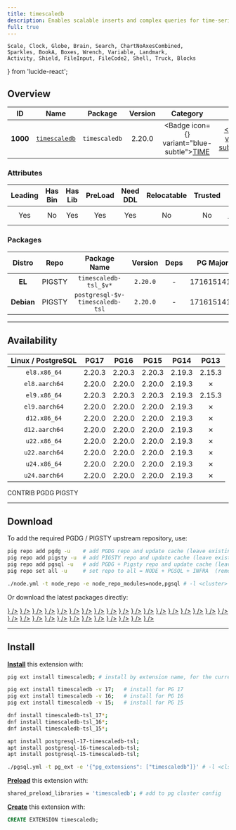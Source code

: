 ```yaml
---
title: timescaledb
description: Enables scalable inserts and complex queries for time-series data
full: true
---
```


    Scale, Clock, Globe, Brain, Search, ChartNoAxesCombined,
    Sparkles, BookA, Boxes, Wrench, Variable, Landmark,
    Activity, Shield, FileInput, FileCode2, Shell, Truck, Blocks
} from 'lucide-react';

## Overview

| <TooltipIconButton tooltip="Extension unique identifier" side="top">ID</TooltipIconButton> | <TooltipIconButton tooltip="Extension name" side="top">Name</TooltipIconButton> | <TooltipIconButton tooltip="Package name for installation" side="top">Package</TooltipIconButton> | <TooltipIconButton tooltip="Latest available extension version" side="top">Version</TooltipIconButton> | <TooltipIconButton tooltip="Extension category" side="top">Category</TooltipIconButton> | <TooltipIconButton tooltip="Open source license" side="top">License</TooltipIconButton> | <TooltipIconButton tooltip="Programming language" side="top">Lang</TooltipIconButton> |
|:--------:|:--------:|:----------:|:--------------:|:---------------------------------------:|:------------------------------------------------------:|:----:|
| **1000** | [`timescaledb`](https://github.com/timescale/timescaledb) | `timescaledb` | 2.20.0 | <Badge icon={<Clock />} variant="blue-subtle"><a href="/ext/time" className="no-underline">TIME</a></Badge> | <a href="/ext/list/license#timescale" className="no-underline"><Badge icon={<Scale />} variant="gray-subtle">Timescale</Badge></a> | <a href="/ext/list/lang#c"><Badge icon={<FileCode2 />} variant="blue-subtle">C</Badge></a> |

### Attributes

| <TooltipIconButton tooltip="The Primary Leading extension in the Package" side="top">Leading</TooltipIconButton> | <TooltipIconButton tooltip="Contains binary utils" side="top">Has Bin</TooltipIconButton> | <TooltipIconButton tooltip="Contains .so shared library files" side="top">Has Lib</TooltipIconButton> | <TooltipIconButton tooltip="Requires preloading via shared_preload_libraries" side="top">PreLoad</TooltipIconButton> | <TooltipIconButton tooltip="Requires CREATE EXTENSION DDL command" side="top">Need DDL</TooltipIconButton> | <TooltipIconButton tooltip="Can be installed in any schema" side="top">Relocatable</TooltipIconButton> | <TooltipIconButton tooltip="Can be created by non-superuser" side="top">Trusted</TooltipIconButton> | <TooltipIconButton tooltip="Schemas used by this extension" side="top">Schemas</TooltipIconButton> |
|:-------:|:-------:|:-------:|:-------:|:--------:|:-----------:|:-------:|:-------:|
| Yes | No | Yes | Yes | Yes | No | No | `timescaledb_information`, `timescaledb_experimental` |

### Packages

| <TooltipIconButton tooltip="Linux distribution family, EL or Debian" side="top">Distro</TooltipIconButton> | <TooltipIconButton tooltip="Package repository" side="top">Repo</TooltipIconButton> | <TooltipIconButton tooltip="The RPM/DEB Package Name Pattern (replace $v with real pg major)" side="top">Package Name</TooltipIconButton> | <TooltipIconButton tooltip="Latest package version" side="top">Version</TooltipIconButton> | <TooltipIconButton tooltip="RPM/DEB Package dependencies" side="top">Deps</TooltipIconButton> | <TooltipIconButton tooltip="Available in these PostgreSQL Major Versions" side="top">PG Major</TooltipIconButton> |
|:----------:|:--------:|:------------------------:|:-----------:|:------------:|:------------------:|
|   **EL**   | <Badge variant="amber-subtle"><span className="font-bold">PIGSTY</span></Badge> | `timescaledb-tsl_$v*` | `2.20.0` | - | <Badge variant="green-subtle">17</Badge><Badge variant="green-subtle">16</Badge><Badge variant="green-subtle">15</Badge><Badge variant="red-subtle">14</Badge><Badge variant="red-subtle">13</Badge> |
| **Debian** | <Badge variant="amber-subtle"><span className="font-bold">PIGSTY</span></Badge> | `postgresql-$v-timescaledb-tsl` | `2.20.0` | - | <Badge variant="green-subtle">17</Badge><Badge variant="green-subtle">16</Badge><Badge variant="green-subtle">15</Badge><Badge variant="red-subtle">14</Badge><Badge variant="red-subtle">13</Badge> |



------

## Availability

| <TooltipIconButton tooltip="Linux Distro Arch / PostgreSQL Major Version" side="top">Linux / PostgreSQL </TooltipIconButton> | **PG17** | **PG16** | **PG15** | <span className="text-red-500">**PG14**</span> | <span className="text-red-500">**PG13**</span> |
|:-----:|:-----:|:-----:|:-----:|:-----:|:-----:|
| `el8.x86_64` | <Badge variant="blue-subtle">2.20.3</Badge> | <Badge variant="blue-subtle">2.20.3</Badge> | <Badge variant="blue-subtle">2.20.3</Badge> | <Badge variant="amber-subtle">2.19.3</Badge> | <Badge variant="blue-subtle">2.15.3</Badge> |
| `el8.aarch64` | <Badge variant="amber-subtle">2.20.0</Badge> | <Badge variant="amber-subtle">2.20.0</Badge> | <Badge variant="amber-subtle">2.20.0</Badge> | <Badge variant="amber-subtle">2.19.3</Badge> | <Badge variant="red-subtle">✗</Badge> |
| `el9.x86_64` | <Badge variant="blue-subtle">2.20.3</Badge> | <Badge variant="blue-subtle">2.20.3</Badge> | <Badge variant="blue-subtle">2.20.3</Badge> | <Badge variant="amber-subtle">2.19.3</Badge> | <Badge variant="blue-subtle">2.15.3</Badge> |
| `el9.aarch64` | <Badge variant="amber-subtle">2.20.0</Badge> | <Badge variant="amber-subtle">2.20.0</Badge> | <Badge variant="amber-subtle">2.20.0</Badge> | <Badge variant="amber-subtle">2.19.3</Badge> | <Badge variant="red-subtle">✗</Badge> |
| `d12.x86_64` | <Badge variant="amber-subtle">2.20.0</Badge> | <Badge variant="amber-subtle">2.20.0</Badge> | <Badge variant="amber-subtle">2.20.0</Badge> | <Badge variant="amber-subtle">2.19.3</Badge> | <Badge variant="red-subtle">✗</Badge> |
| `d12.aarch64` | <Badge variant="amber-subtle">2.20.0</Badge> | <Badge variant="amber-subtle">2.20.0</Badge> | <Badge variant="amber-subtle">2.20.0</Badge> | <Badge variant="amber-subtle">2.19.3</Badge> | <Badge variant="red-subtle">✗</Badge> |
| `u22.x86_64` | <Badge variant="amber-subtle">2.20.0</Badge> | <Badge variant="amber-subtle">2.20.0</Badge> | <Badge variant="amber-subtle">2.20.0</Badge> | <Badge variant="amber-subtle">2.19.3</Badge> | <Badge variant="red-subtle">✗</Badge> |
| `u22.aarch64` | <Badge variant="amber-subtle">2.20.0</Badge> | <Badge variant="amber-subtle">2.20.0</Badge> | <Badge variant="amber-subtle">2.20.0</Badge> | <Badge variant="amber-subtle">2.19.3</Badge> | <Badge variant="red-subtle">✗</Badge> |
| `u24.x86_64` | <Badge variant="amber-subtle">2.20.0</Badge> | <Badge variant="amber-subtle">2.20.0</Badge> | <Badge variant="amber-subtle">2.20.0</Badge> | <Badge variant="amber-subtle">2.19.3</Badge> | <Badge variant="red-subtle">✗</Badge> |
| `u24.aarch64` | <Badge variant="amber-subtle">2.20.0</Badge> | <Badge variant="amber-subtle">2.20.0</Badge> | <Badge variant="amber-subtle">2.20.0</Badge> | <Badge variant="amber-subtle">2.19.3</Badge> | <Badge variant="red-subtle">✗</Badge> |

<Badge variant="green-subtle"><span className="font-black">CONTRIB</span></Badge> <Badge variant="blue-subtle"><span className="font-black">PGDG</span></Badge> <Badge variant="amber-subtle"><span className="font-black">PIGSTY</span></Badge>

------

## Download

To add the required PGDG / PIGSTY upstream repository, use:

```bash tab="pig"
pig repo add pgdg -u    # add PGDG repo and update cache (leave existing repos)
pig repo add pigsty -u  # add PIGSTY repo and update cache (leave existing repos)
pig repo add pgsql -u   # add PGDG + Pigsty repo and update cache (leave existing repos)
pig repo set all -u     # set repo to all = NODE + PGSQL + INFRA  (remove existing repos)
```
```bash tab="pigsty"
./node.yml -t node_repo -e node_repo_modules=node,pgsql # -l <cluster>
```

Or download the latest packages directly:

<Files>
    <Folder name="el8.x86_64">
        <a href="https://download.postgresql.org/pub/repos/yum/non-free/17/redhat/rhel-8-x86_64/timescaledb-tsl_17-2.20.3-1PGDG.rhel8.x86_64.rpm"><File name="timescaledb-tsl_17-2.20.3-1PGDG.rhel8.x86_64.rpm" icon={<Package className="text-emerald-500" />} /></a>
        <a href="https://download.postgresql.org/pub/repos/yum/non-free/16/redhat/rhel-8-x86_64/timescaledb-tsl_16-2.20.3-1PGDG.rhel8.x86_64.rpm"><File name="timescaledb-tsl_16-2.20.3-1PGDG.rhel8.x86_64.rpm" icon={<Package className="text-emerald-500" />} /></a>
        <a href="https://download.postgresql.org/pub/repos/yum/non-free/15/redhat/rhel-8-x86_64/timescaledb-tsl_15-2.20.3-1PGDG.rhel8.x86_64.rpm"><File name="timescaledb-tsl_15-2.20.3-1PGDG.rhel8.x86_64.rpm" icon={<Package className="text-emerald-500" />} /></a>
    </Folder>
    <Folder name="el8.aarch64">
        <a href="https://repo.pigsty.io/yum/pgsql/el8.aarch64/timescaledb-tsl_17-2.20.0-9PIGSTY.el8.aarch64.rpm"><File name="timescaledb-tsl_17-2.20.0-9PIGSTY.el8.aarch64.rpm" icon={<Package className="text-orange-500" />} /></a>
        <a href="https://repo.pigsty.io/yum/pgsql/el8.aarch64/timescaledb-tsl_16-2.20.0-9PIGSTY.el8.aarch64.rpm"><File name="timescaledb-tsl_16-2.20.0-9PIGSTY.el8.aarch64.rpm" icon={<Package className="text-orange-500" />} /></a>
        <a href="https://repo.pigsty.io/yum/pgsql/el8.aarch64/timescaledb-tsl_15-2.20.0-9PIGSTY.el8.aarch64.rpm"><File name="timescaledb-tsl_15-2.20.0-9PIGSTY.el8.aarch64.rpm" icon={<Package className="text-orange-500" />} /></a>
    </Folder>
    <Folder name="el9.x86_64">
        <a href="https://download.postgresql.org/pub/repos/yum/non-free/17/redhat/rhel-9-x86_64/timescaledb-tsl_17-2.20.3-1PGDG.rhel9.x86_64.rpm"><File name="timescaledb-tsl_17-2.20.3-1PGDG.rhel9.x86_64.rpm" icon={<Package className="text-emerald-500" />} /></a>
        <a href="https://download.postgresql.org/pub/repos/yum/non-free/16/redhat/rhel-9-x86_64/timescaledb-tsl_16-2.20.3-1PGDG.rhel9.x86_64.rpm"><File name="timescaledb-tsl_16-2.20.3-1PGDG.rhel9.x86_64.rpm" icon={<Package className="text-emerald-500" />} /></a>
        <a href="https://download.postgresql.org/pub/repos/yum/non-free/15/redhat/rhel-9-x86_64/timescaledb-tsl_15-2.20.3-1PGDG.rhel9.x86_64.rpm"><File name="timescaledb-tsl_15-2.20.3-1PGDG.rhel9.x86_64.rpm" icon={<Package className="text-emerald-500" />} /></a>
    </Folder>
    <Folder name="el9.aarch64">
        <a href="https://repo.pigsty.io/yum/pgsql/el9.aarch64/timescaledb-tsl_17-2.20.0-9PIGSTY.el9.aarch64.rpm"><File name="timescaledb-tsl_17-2.20.0-9PIGSTY.el9.aarch64.rpm" icon={<Package className="text-orange-500" />} /></a>
        <a href="https://repo.pigsty.io/yum/pgsql/el9.aarch64/timescaledb-tsl_16-2.20.0-9PIGSTY.el9.aarch64.rpm"><File name="timescaledb-tsl_16-2.20.0-9PIGSTY.el9.aarch64.rpm" icon={<Package className="text-orange-500" />} /></a>
        <a href="https://repo.pigsty.io/yum/pgsql/el9.aarch64/timescaledb-tsl_15-2.20.0-9PIGSTY.el9.aarch64.rpm"><File name="timescaledb-tsl_15-2.20.0-9PIGSTY.el9.aarch64.rpm" icon={<Package className="text-orange-500" />} /></a>
    </Folder>
    <Folder name="d12.x86_64">
        <a href="https://repo.pigsty.io/apt/pgsql/bookworm/pool/main/t/timescaledb-tsl/postgresql-17-timescaledb-tsl_2.20.0-9PIGSTY~bookworm_amd64.deb"><File name="postgresql-17-timescaledb-tsl_2.20.0-9PIGSTY~bookworm_amd64.deb" icon={<Box className="text-emerald-500" />} /></a>
        <a href="https://repo.pigsty.io/apt/pgsql/bookworm/pool/main/t/timescaledb-tsl/postgresql-16-timescaledb-tsl_2.20.0-9PIGSTY~bookworm_amd64.deb"><File name="postgresql-16-timescaledb-tsl_2.20.0-9PIGSTY~bookworm_amd64.deb" icon={<Box className="text-emerald-500" />} /></a>
        <a href="https://repo.pigsty.io/apt/pgsql/bookworm/pool/main/t/timescaledb-tsl/postgresql-15-timescaledb-tsl_2.20.0-9PIGSTY~bookworm_amd64.deb"><File name="postgresql-15-timescaledb-tsl_2.20.0-9PIGSTY~bookworm_amd64.deb" icon={<Box className="text-emerald-500" />} /></a>
    </Folder>
    <Folder name="d12.aarch64">
        <a href="https://repo.pigsty.io/apt/pgsql/bookworm/pool/main/t/timescaledb-tsl/postgresql-17-timescaledb-tsl_2.20.0-9PIGSTY~bookworm_arm64.deb"><File name="postgresql-17-timescaledb-tsl_2.20.0-9PIGSTY~bookworm_arm64.deb" icon={<Box className="text-orange-500" />} /></a>
        <a href="https://repo.pigsty.io/apt/pgsql/bookworm/pool/main/t/timescaledb-tsl/postgresql-16-timescaledb-tsl_2.20.0-9PIGSTY~bookworm_arm64.deb"><File name="postgresql-16-timescaledb-tsl_2.20.0-9PIGSTY~bookworm_arm64.deb" icon={<Box className="text-orange-500" />} /></a>
        <a href="https://repo.pigsty.io/apt/pgsql/bookworm/pool/main/t/timescaledb-tsl/postgresql-15-timescaledb-tsl_2.20.0-9PIGSTY~bookworm_arm64.deb"><File name="postgresql-15-timescaledb-tsl_2.20.0-9PIGSTY~bookworm_arm64.deb" icon={<Box className="text-orange-500" />} /></a>
    </Folder>
    <Folder name="u22.x86_64">
        <a href="https://repo.pigsty.io/apt/pgsql/jammy/pool/main/t/timescaledb-tsl/postgresql-17-timescaledb-tsl_2.20.0-9PIGSTY~jammy_amd64.deb"><File name="postgresql-17-timescaledb-tsl_2.20.0-9PIGSTY~jammy_amd64.deb" icon={<Box className="text-emerald-500" />} /></a>
        <a href="https://repo.pigsty.io/apt/pgsql/jammy/pool/main/t/timescaledb-tsl/postgresql-16-timescaledb-tsl_2.20.0-9PIGSTY~jammy_amd64.deb"><File name="postgresql-16-timescaledb-tsl_2.20.0-9PIGSTY~jammy_amd64.deb" icon={<Box className="text-emerald-500" />} /></a>
        <a href="https://repo.pigsty.io/apt/pgsql/jammy/pool/main/t/timescaledb-tsl/postgresql-15-timescaledb-tsl_2.20.0-9PIGSTY~jammy_amd64.deb"><File name="postgresql-15-timescaledb-tsl_2.20.0-9PIGSTY~jammy_amd64.deb" icon={<Box className="text-emerald-500" />} /></a>
    </Folder>
    <Folder name="u22.aarch64">
        <a href="https://repo.pigsty.io/apt/pgsql/jammy/pool/main/t/timescaledb-tsl/postgresql-17-timescaledb-tsl_2.20.0-9PIGSTY~jammy_arm64.deb"><File name="postgresql-17-timescaledb-tsl_2.20.0-9PIGSTY~jammy_arm64.deb" icon={<Box className="text-orange-500" />} /></a>
        <a href="https://repo.pigsty.io/apt/pgsql/jammy/pool/main/t/timescaledb-tsl/postgresql-16-timescaledb-tsl_2.20.0-9PIGSTY~jammy_arm64.deb"><File name="postgresql-16-timescaledb-tsl_2.20.0-9PIGSTY~jammy_arm64.deb" icon={<Box className="text-orange-500" />} /></a>
        <a href="https://repo.pigsty.io/apt/pgsql/jammy/pool/main/t/timescaledb-tsl/postgresql-15-timescaledb-tsl_2.20.0-9PIGSTY~jammy_arm64.deb"><File name="postgresql-15-timescaledb-tsl_2.20.0-9PIGSTY~jammy_arm64.deb" icon={<Box className="text-orange-500" />} /></a>
    </Folder>
    <Folder name="u24.x86_64">
        <a href="https://repo.pigsty.io/apt/pgsql/noble/pool/main/t/timescaledb-tsl/postgresql-17-timescaledb-tsl_2.20.0-9PIGSTY~noble_amd64.deb"><File name="postgresql-17-timescaledb-tsl_2.20.0-9PIGSTY~noble_amd64.deb" icon={<Box className="text-emerald-500" />} /></a>
        <a href="https://repo.pigsty.io/apt/pgsql/noble/pool/main/t/timescaledb-tsl/postgresql-16-timescaledb-tsl_2.20.0-9PIGSTY~noble_amd64.deb"><File name="postgresql-16-timescaledb-tsl_2.20.0-9PIGSTY~noble_amd64.deb" icon={<Box className="text-emerald-500" />} /></a>
        <a href="https://repo.pigsty.io/apt/pgsql/noble/pool/main/t/timescaledb-tsl/postgresql-15-timescaledb-tsl_2.20.0-9PIGSTY~noble_amd64.deb"><File name="postgresql-15-timescaledb-tsl_2.20.0-9PIGSTY~noble_amd64.deb" icon={<Box className="text-emerald-500" />} /></a>
    </Folder>
    <Folder name="u24.aarch64">
        <a href="https://repo.pigsty.io/apt/pgsql/noble/pool/main/t/timescaledb-tsl/postgresql-17-timescaledb-tsl_2.20.0-9PIGSTY~noble_arm64.deb"><File name="postgresql-17-timescaledb-tsl_2.20.0-9PIGSTY~noble_arm64.deb" icon={<Box className="text-orange-500" />} /></a>
        <a href="https://repo.pigsty.io/apt/pgsql/noble/pool/main/t/timescaledb-tsl/postgresql-16-timescaledb-tsl_2.20.0-9PIGSTY~noble_arm64.deb"><File name="postgresql-16-timescaledb-tsl_2.20.0-9PIGSTY~noble_arm64.deb" icon={<Box className="text-orange-500" />} /></a>
        <a href="https://repo.pigsty.io/apt/pgsql/noble/pool/main/t/timescaledb-tsl/postgresql-15-timescaledb-tsl_2.20.0-9PIGSTY~noble_arm64.deb"><File name="postgresql-15-timescaledb-tsl_2.20.0-9PIGSTY~noble_arm64.deb" icon={<Box className="text-orange-500" />} /></a>
    </Folder>
</Files>

------

## Install

[**Install**](/docs/pgsql/extension/install) this extension with:

```bash tab="pig"
pig ext install timescaledb; # install by extension name, for the current active PG version

pig ext install timescaledb -v 17;   # install for PG 17
pig ext install timescaledb -v 16;   # install for PG 16
pig ext install timescaledb -v 15;   # install for PG 15
```
```bash tab="yum" 
dnf install timescaledb-tsl_17*;
dnf install timescaledb-tsl_16*;
dnf install timescaledb-tsl_15*;
```
```bash tab="apt" 
apt install postgresql-17-timescaledb-tsl;
apt install postgresql-16-timescaledb-tsl;
apt install postgresql-15-timescaledb-tsl;
```
```bash tab="ansible"
./pgsql.yml -t pg_ext -e '{"pg_extensions": ["timescaledb"]}' # -l <cls>
```

[**Preload**](/docs/pgsql/extension/load) this extension with:

```bash
shared_preload_libraries = 'timescaledb'; # add to pg cluster config
```

[**Create**](/docs/pgsql/extension/create) this extension with:

```sql
CREATE EXTENSION timescaledb;
```


